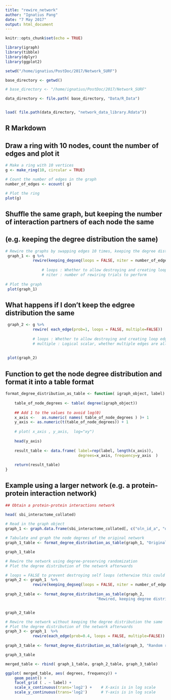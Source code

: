 ```yaml
---
title: "rewire_network"
author: "Ignatius Pang"
date: "7 May 2017"
output: html_document
---
```


```r
knitr::opts_chunk$set(echo = TRUE)

library(igraph)
library(tibble)
library(dplyr)
library(ggplot2)

setwd("/home/ignatius/PostDoc/2017/Network_SURF")

base_directory <- getwd()

# base_directory <- "/home/ignatius/PostDoc/2017/Network_SURF"

data_directory <- file.path( base_directory, "Data/R_Data") 


load( file.path(data_directory, "network_data_library.Rdata"))

```

## R Markdown


## Draw a ring with 10 nodes, count the number of edges and plot it
```r
# Make a ring with 10 vertices 
g <- make_ring(10, circular = TRUE)

# Count the number of edges in the graph
number_of_edges <- ecount( g)

# Plot the ring 
plot(g)
```

## Shuffle the same graph, but keeping the number of interaction partners of each node the same 
## (e.g. keeping the degree distribution the same)
```r
# Rewire the graphs by swapping edges 10 times, keeping the degree distribution the same
 graph_1 <- g %>%
			rewire(keeping_degseq(loops = FALSE, niter = number_of_edges))
 				
 				# loops : Whether to allow destroying and creating loop edges.
 				# niter : number of rewiring trials to perform 
 				
# Plot the graph
 plot(graph_1)
``` 
 
## What happens if I don't keep the edgree distribution the same 
```r
 graph_2 <- g %>%
			rewire( each_edge(prob=1, loops = FALSE, multiple=FALSE))
 				
 			# loops : Whether to allow destroying and creating loop edges.
 			# multiple : Logical scalar, whether multiple edges are allowed int the generated graph
 				
 				
 plot(graph_2)

```


## Function to get the node degree distribution and format it into a table format
```r

format_degree_distribution_as_table <- function( igraph_object, label) {
	
	table_of_node_degrees <- table( degree(igraph_object))
	
	## Add 1 to the values to avoid log(0)
	x_axis <- 	as.numeric( names( table_of_node_degrees ) )+ 1
	y_axis <- as.numeric(t(table_of_node_degrees)) + 1
	
	# plot( x_axis , y_axis,  log="xy")
	
	head(y_axis)
	
	result_table <- data.frame( label=rep(label, length(x_axis)), 
								degrees=x_axis, frequency=y_axis  )
	
	return(result_table)
}
```

## Example using a larger network (e.g. a protein-protein interaction network)
```r
## Obtain a protein-protein interactions network 

head( sbi_interactome_collated)
	
# Read in the graph object
graph_1 <- graph.data.frame(sbi_interactome_collated[, c("oln_id_a", "oln_id_b")], directed=FALSE, vertices=NULL)

# Tabulate and graph the node degrees of the original network
graph_1_table <- format_degree_distribution_as_table(graph_1, "Original Network")

graph_1_table
```

```r
# Rewire the network using degree-preserving randomization  
# Plot the degree distribution of the network afterwards

# loops = FALSE to prevent destroying self loops (otherwise this could skew the results)
graph_2 <- graph_1  %>%
			rewire(keeping_degseq(loops = FALSE, niter = number_of_edges))
   
graph_2_table <- format_degree_distribution_as_table(graph_2, 
										"Rewired, keeping degree distribution")


graph_2_table
```


```r
# Rewire the network without keeping the degree distribution the same
# Plot the degree distribution of the network afterwards
graph_3 <- graph_1  %>%
			rewire(each_edge(prob=0.4, loops = FALSE, multiple=FALSE))
   
graph_3_table <- format_degree_distribution_as_table(graph_3, "Random rewiring")

graph_3_table
```


```r
merged_table <- rbind( graph_1_table, graph_2_table, graph_3_table)

ggplot( merged_table, aes( degrees, frequency)) +
	geom_point() +
	facet_grid ( . ~ label) + 
    scale_x_continuous(trans='log2') +    # X-axis is in log scale
    scale_y_continuous(trans='log2')      # Y-axis is in log scale
 
```

